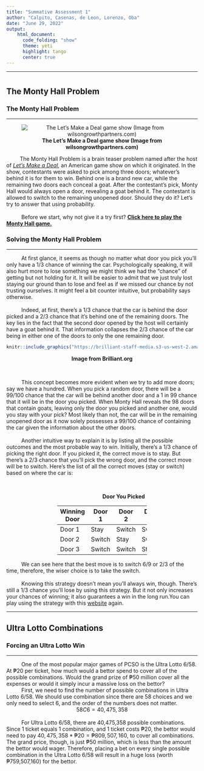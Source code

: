 ```yaml
---
title: "Summative Assessment 1"
author: "Calpito, Casenas, de Leon, Lorenzo, Oba"
date: "June 29, 2022"
output:
    html_document:
      code_folding: "show"  
      theme: yeti
      highlight: tango
      center: true
---
```

***
# {.tabset .tabset-fade}

## **The Monty Hall Problem**
### **The Monty Hall Problem**
***

<center>
![**The Let's Make a Deal game show (Image from wilsongrowthpartners.com)**](http://www.wilsongrowthpartners.com/wp-content/uploads/2017/10/Lets-Make-a-Deal.jpg)
</center>

|          The Monty Hall Problem is a brain teaser problem named after the host of *[Let's Make a Deal](https://en.wikipedia.org/wiki/Let%27s_Make_a_Deal)*, an American game show on which it originated. In the show, contestants were asked to pick among three doors; whatever's behind it is for them to win. Behind one is a brand new car, while the remaining two doors each conceal a goat. After the contestant's pick, Monty Hall would always open a door, revealing a goat behind it. The contestant is allowed to switch to the remaining unopened door. Should they do it? Let's try to answer that using probability.
|
|           Before we start, why not give it a try first? [**Click here to play the Monty Hall game.**](https://math.andyou.com/tools/montyhallsimulator/montysim.htm)

### **Solving the Monty Hall Problem**
***
|           At first glance, it seems as though no matter what door you pick you'll only have a 1/3 chance of winning the car. Psychologically speaking, it will also hurt more to lose something we might think we had the "chance" of getting but not holding for it. It will be easier to admit that we just truly lost staying our ground than to lose and feel as if we missed our chance by not trusting ourselves. It might feel a bit counter intuitive, but probability says otherwise.
|
|           Indeed, at first, there’s a 1/3 chance that the car is behind the door picked and a 2/3 chance that it’s behind one of the remaining doors. The key lies in the fact that the second door opened by the host will certainly have a goat behind it. That information collapses the 2/3 chance of the car being in either one of the doors to only the one remaining door.

<center>
```r
knitr::include_graphics("https://brilliant-staff-media.s3-us-west-2.amazonaws.com/tiffany-wang/gWotbuEdYC.png")
```
**Image from Brilliant.org**
</center>
\

|           This concept becomes more evident when we try to add more doors; say we have a hundred. When you pick a random door, there will be a 99/100 chance that the car will be behind another door and a 1 in 99 chance that it will be in the door you picked. When Monty Hall reveals the 98 doors that contain goats, leaving only the door you picked and another one, would you stay with your pick? Most likely than not, the car will be in the remaining unopened door as it now solely possesses a 99/100 chance of containing the car given the information about the other doors.
|
|           Another intuitive way to explain it is by listing all the possible outcomes and the most probable way to win. Initially, there’s a 1/3 chance of picking the right door. If you picked it, the correct move is to stay. But there’s a 2/3 chance that you’ll pick the wrong door, and the correct move will be to switch. Here’s the list of all the correct moves (stay or switch) based on where the car is:
\

<center>
|                              **Door You Picked**
+------------+------+------+------+
|Winning Door|Door 1|Door 2|Door 3|
+============+======+======+======+
|   Door 1   | Stay |Switch|Switch|
+------------+------+------+------+
|   Door 2   |Switch| Stay |Switch|
+------------+------+------+------+
|   Door 3   |Switch|Switch| Stay |
+------------+------+------+------+
</center>
|           We can see here that the best move is to switch 6/9 or 2/3 of the time, therefore, the wiser choice is to take the switch.
|
|           Knowing this strategy doesn’t mean you’ll always win, though. There’s still a 1/3 chance you’ll lose by using this strategy. But it not only increases your chances of winning; it also guarantees a win in the long run.You can play using the strategy with this [website](https://math.andyou.com/tools/montyhallsimulator/montysim.htm) again.


***
## **Ultra Lotto Combinations**
### **Forcing an Ultra Lotto Win**
***
|           One of the most popular major games of PCSO is the Ultra Lotto 6/58. At ₱20 per ticket, how much would a bettor spend to cover all of the possible combinations. Would the grand prize of ₱50 million cover all the expenses or would it simply incur a massive loss on the bettor?
|

|           First, we need to find the number of possible combinations in Ultra Lotto 6/58. We should use combination since there are 58 choices and we only need to select 6, and the order of the numbers does not matter.
|
<center>
$58C6 = 40,475,358$ 
</center>
|
|           For Ultra Lotto 6/58, there are 40,475,358 possible combinations. Since 1 ticket equals 1 combination, and 1 ticket costs ₱20, the bettor would need to pay $40,475,358 * ₱20 = ₱809,507,160$, to cover all combinations. The grand price, though, is just ₱50 million, which is less than the amount the bettor would wager. Therefore, placing a bet on every single possible combination in the Ultra Lotto 6/58 will result in a huge loss (worth ₱759,507,160) for the bettor.
